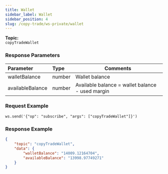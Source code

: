 ```yaml
---
title: Wallet
sidebar_label: Wallet
sidebar_position: 4
slug: /copy-trade/ws-private/wallet
---
```


**Topic:**<br/>
`copyTradeWallet`

### Response Parameters
| Parameter | Type | Comments|
|:----- |:-----|----- |
|walletBalance |number |Wallet balance |
|availableBalance |number |Available balance = wallet balance - used margin |

### Request Example

```http
ws.send('{"op": "subscribe", "args": ["copyTradeWallet"]}')
```

### Response Example

```json
{
    "topic": "copyTradeWallet",
    "data": {
        "walletBalance": "14009.12164704",
        "availableBalance": "13998.97749271"
    }
}
```

